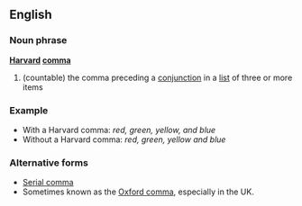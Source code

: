 ==English==
===Noun phrase===
'''[[Harvard]] [[comma]]'''
{{wikipedia}}
#(countable) the comma preceding a [[conjunction]] in a [[list]] of three or more items

===Example===
*With a Harvard comma: ''red, green, yellow, and blue''
*Without a Harvard comma: ''red, green, yellow and blue''

===Alternative forms===
*[[Serial comma]]
*Sometimes known as the [[Oxford comma]], especially in the UK.